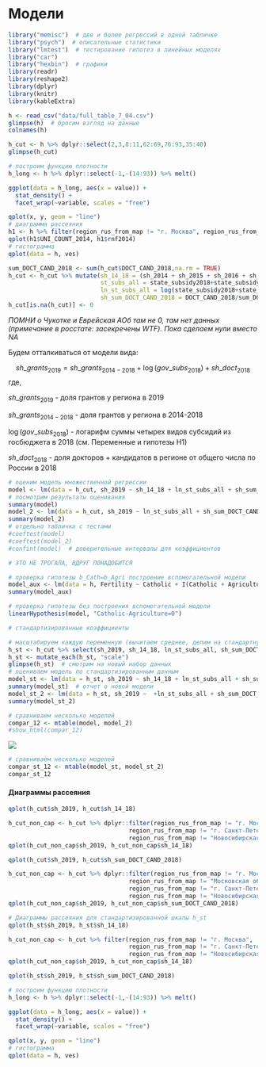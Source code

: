 # Модели
```r
library("memisc")  # две и более регрессий в одной табличке
library("psych")  # описательные статистики
library("lmtest")  # тестирование гипотез в линейных моделях
library("car")
library("hexbin")  # графики
library(readr)
library(reshape2)
library(dplyr)
library(knitr)
library(kableExtra)

```


```r
h <- read_csv("data/full_table_7_04.csv") 
glimpse(h)  # бросим взгляд на данные
colnames(h)
```

```r
h_cut <- h %>% dplyr::select(2,3,8:11,62:69,76:93,35:40)
glimpse(h_cut)
```

```r
# построим функцию плотности
h_long <- h %>% dplyr::select(-1,-(14:93)) %>% melt() 

ggplot(data = h_long, aes(x = value)) + 
  stat_density() + 
  facet_wrap(~variable, scales = "free")

qplot(x, y, geom = "line")
# диаграмма рассеяния
h1 <- h %>% filter(region_rus_from_map != "г. Москва", region_rus_from_map != "г. Санкт-Петербург") 
qplot(h1$UNI_COUNT_2014, h1$rnf2014)
# гистограмма
qplot(data = h, ves)
```

```r
sum_DOCT_CAND_2018 <- sum(h_cut$DOCT_CAND_2018,na.rm = TRUE)
h_cut <- h_cut %>% mutate(sh_14_18 = (sh_2014 + sh_2015 + sh_2016 + sh_2017 + sh_2018)/5,
                          st_subs_all = state_subsidy2018+state_subsidy2018_2+grant_fonds+other_types_financing,
                          ln_st_subs_all = log(state_subsidy2018+state_subsidy2018_2+grant_fonds+other_types_financing+1),
                          sh_sum_DOCT_CAND_2018 = DOCT_CAND_2018/sum_DOCT_CAND_2018)
h_cut[is.na(h_cut)] <- 0
```

_ПОМНИ о Чукотке и Еврейская АОб там не 0, там нет данных (примечание в росстате: засекречены WTF). Пока сделаем нули вместо NA_

Будем отталкиваться от модели вида:

$$sh\_grants_{2019} = sh\_grants_{2014-2018} +  \log(gov\_subs_{2018}) + sh\_doct_{2018}$$
где, 

$sh\_grants_{2019}$ - доля грантов у региона в 2019

$sh\_grants_{2014-2018}$ - доля грантов у региона в 2014-2018

$\log(gov\_subs_{2018})$ - логарифм суммы четырех видов субсидий из госбюджета в 2018 (см. Переменные и гипотезы Н1)

$sh\_doct_{2018}$ - доля докторов + кандидатов в регионе от общего числа по России в 2018


```r
# оценим модель множественной регрессии
model <- lm(data = h_cut, sh_2019 ~ sh_14_18 + ln_st_subs_all + sh_sum_DOCT_CAND_2018)
# посмотрим результаты оценивания
summary(model)
model_2 <- lm(data = h_cut, sh_2019 ~ ln_st_subs_all + sh_sum_DOCT_CAND_2018)
summary(model_2)
# отдельно табличка с тестами
#coeftest(model)
#coeftest(model_2)
#confint(model)  # доверительные интервалы для коэффициентов
```

```r
# ЭТО НЕ ТРОГАЛА, ВДРУГ ПОНАДОБИТСЯ

# проверка гипотезы b_Cath=b_Agri построение вспомогательной модели
model_aux <- lm(data = h, Fertility ~ Catholic + I(Catholic + Agriculture) + Examination)
summary(model_aux)

# проверка гипотезы без построения вспомогательной модели
linearHypothesis(model, "Catholic-Agriculture=0")
```

```r

# стандартизированные коэффициенты

# масштабируем каждую переменную (вычитаем среднее, делим на стандартную ошибку)
h_st <- h_cut %>% select(sh_2019, sh_14_18, ln_st_subs_all, sh_sum_DOCT_CAND_2018)
h_st <- mutate_each(h_st, "scale")
glimpse(h_st)  # смотрим на новый набор данных
# оцениваем модель по стандартизированным данным
model_st <- lm(data = h_st, sh_2019 ~ sh_14_18 + ln_st_subs_all + sh_sum_DOCT_CAND_2018)
summary(model_st)  # отчет о новой модели
model_st_2 <- lm(data = h_st, sh_2019 ~  +ln_st_subs_all + sh_sum_DOCT_CAND_2018)
summary(model_st_2)
```

```r
# сравниваем несколько моделей
compar_12 <- mtable(model, model_2)
#show_html(compar_12)
```
![](images/table_1.png)

```r
# сравниваем несколько моделей
compar_st_12 <- mtable(model_st, model_st_2)
compar_st_12
```

#### Диаграммы рассеяния
```r

qplot(h_cut$sh_2019, h_cut$sh_14_18)
```
```r
h_cut_non_cap <- h_cut %>% dplyr::filter(region_rus_from_map != "г. Москва", 
                                  region_rus_from_map != "г. Санкт-Петербург",
                                  region_rus_from_map != "Новосибирская область") 
qplot(h_cut_non_cap$sh_2019, h_cut_non_cap$sh_14_18)
```

```r

qplot(h_cut$sh_2019, h_cut$sh_sum_DOCT_CAND_2018)
```
```r
h_cut_non_cap <- h_cut %>% dplyr::filter(region_rus_from_map != "г. Москва",
                                  region_rus_from_map != "Московская область",
                                  region_rus_from_map != "г. Санкт-Петербург",
                                  region_rus_from_map != "Новосибирская область")
qplot(h_cut_non_cap$sh_2019, h_cut_non_cap$sh_sum_DOCT_CAND_2018)
```




```r
# Диаграммы рассеяния для стандартизированной шкалы h_st
qplot(h_st$sh_2019, h_st$sh_14_18)
```
```r
h_cut_non_cap <- h_cut %>% filter(region_rus_from_map != "г. Москва", 
                                  region_rus_from_map != "г. Санкт-Петербург",
                                  region_rus_from_map != "Новосибирская область") 
qplot(h_cut_non_cap$sh_2019, h_cut_non_cap$sh_14_18)
```
```r

qplot(h_st$sh_2019, h_st$sh_sum_DOCT_CAND_2018)
```



```r

# построим функцию плотности
h_long <- h %>% dplyr::select(-1,-(14:93)) %>% melt() 

ggplot(data = h_long, aes(x = value)) + 
  stat_density() + 
  facet_wrap(~variable, scales = "free")

qplot(x, y, geom = "line")
# гистограмма
qplot(data = h, ves)
```
